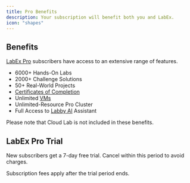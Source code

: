 ```yaml
---
title: Pro Benefits
description: Your subscription will benefit both you and LabEx.
icon: "shapes"
---
```


## Benefits

[LabEx Pro](https://labex.io/pricing) subscribers have access to an extensive range of features.

- 6000+ Hands-On Labs
- 2000+ Challenge Solutions
- 50+ Real-World Projects
- [Certificates of Completion](/labex-pro/certificates-of-completion)
- Unlimited [VMs](/using-labex/virtual-machine)
- Unlimited-Resource Pro Cluster
- Full Access to [Labby AI](/using-labex/labby-ai) Assistant

Please note that Cloud Lab is not included in these benefits.

## LabEx Pro Trial

New subscribers get a 7-day free trial. Cancel within this period to avoid charges.

Subscription fees apply after the trial period ends.
